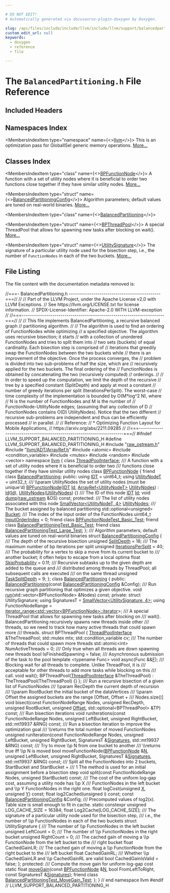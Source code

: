 ```yaml
---

# DO NOT EDIT!
# Automatically generated via docusaurus-plugin-doxygen by Doxygen.

slug: /api/files/include/include/llvm/include/llvm/support/balancedpartitioning-h
custom_edit_url: null
keywords:
  - doxygen
  - reference
  - file

---
```





# The `BalancedPartitioning.h` File Reference

<DoxygenPage pluginConfig={pluginConfig}>



## Included Headers

<IncludesList>
<IncludesListItem
  filePath="raw_ostream.h"
  permalink="/docs/api/files/include/include/llvm/include/llvm/support/raw-ostream-h"
  isLocal="true" />
<IncludesListItem
  filePath="llvm/ADT/ArrayRef.h"
  permalink="/docs/api/files/include/include/llvm/include/llvm/adt/arrayref-h"
  isLocal="true" />
<IncludesListItem
  filePath="atomic"
  permalink=""
  isLocal="false" />
<IncludesListItem
  filePath="condition_variable"
  permalink=""
  isLocal="false" />
<IncludesListItem
  filePath="mutex"
  permalink=""
  isLocal="false" />
<IncludesListItem
  filePath="random"
  permalink=""
  isLocal="false" />
<IncludesListItem
  filePath="vector"
  permalink=""
  isLocal="false" />
</IncludesList>

## Namespaces Index

<MembersIndex>

<MembersIndexItem
  type="namespace"
  name={<><a href="/docs/api/namespaces/llvm">llvm</a></>}>
This is an optimization pass for GlobalISel generic memory operations. <a href="/docs/api/namespaces/llvm/#details">More...</a>
</MembersIndexItem>

</MembersIndex>

## Classes Index

<MembersIndex>

<MembersIndexItem
  type="class"
  name={<><a href="/docs/api/classes/llvm/bpfunctionnode">BPFunctionNode</a></>}>
A function with a set of utility nodes where it is beneficial to order two functions close together if they have similar utility nodes. <a href="/docs/api/classes/llvm/bpfunctionnode/#details">More...</a>
</MembersIndexItem>

<MembersIndexItem
  type="struct"
  name={<><a href="/docs/api/structs/llvm/balancedpartitioningconfig">BalancedPartitioningConfig</a></>}>
Algorithm parameters; default values are tuned on real-world binaries. <a href="/docs/api/structs/llvm/balancedpartitioningconfig/#details">More...</a>
</MembersIndexItem>

<MembersIndexItem
  type="class"
  name={<><a href="/docs/api/classes/llvm/balancedpartitioning">BalancedPartitioning</a></>}>
</MembersIndexItem>

<MembersIndexItem
  type="struct"
  name={<><a href="/docs/api/structs/llvm/balancedpartitioning/bpthreadpool">BPThreadPool</a></>}>
A special ThreadPool that allows for spawning new tasks after blocking on wait(). <a href="/docs/api/structs/llvm/balancedpartitioning/bpthreadpool/#details">More...</a>
</MembersIndexItem>

<MembersIndexItem
  type="struct"
  name={<><a href="/docs/api/structs/llvm/balancedpartitioning/utilitysignature">UtilitySignature</a></>}>
The signature of a particular utility node used for the bisection step, i.e., the number of <code>FunctionNodes</code> in each of the two buckets. <a href="/docs/api/structs/llvm/balancedpartitioning/utilitysignature/#details">More...</a>
</MembersIndexItem>

</MembersIndex>


## File Listing

The file content with the documentation metadata removed is:

<ProgramListing>

<Link id="l00001" /><CodeLine lineNumber="1"><span class="doxyHighlightComment">//===- BalancedPartitioning.h ---------------------------------------------===//</span></CodeLine>
<Link id="l00002" /><CodeLine lineNumber="2"><span class="doxyHighlightComment">//</span></CodeLine>
<Link id="l00003" /><CodeLine lineNumber="3"><span class="doxyHighlightComment">// Part of the LLVM Project, under the Apache License v2.0 with LLVM Exceptions.</span></CodeLine>
<Link id="l00004" /><CodeLine lineNumber="4"><span class="doxyHighlightComment">// See https://llvm.org/LICENSE.txt for license information.</span></CodeLine>
<Link id="l00005" /><CodeLine lineNumber="5"><span class="doxyHighlightComment">// SPDX-License-Identifier: Apache-2.0 WITH LLVM-exception</span></CodeLine>
<Link id="l00006" /><CodeLine lineNumber="6"><span class="doxyHighlightComment">//</span></CodeLine>
<Link id="l00007" /><CodeLine lineNumber="7"><span class="doxyHighlightComment">//===----------------------------------------------------------------------===//</span></CodeLine>
<Link id="l00008" /><CodeLine lineNumber="8"><span class="doxyHighlightComment">//</span></CodeLine>
<Link id="l00009" /><CodeLine lineNumber="9"><span class="doxyHighlightComment">// This file implements BalancedPartitioning, a recursive balanced graph</span></CodeLine>
<Link id="l00010" /><CodeLine lineNumber="10"><span class="doxyHighlightComment">// partitioning algorithm.</span></CodeLine>
<Link id="l00011" /><CodeLine lineNumber="11"><span class="doxyHighlightComment">//</span></CodeLine>
<Link id="l00012" /><CodeLine lineNumber="12"><span class="doxyHighlightComment">// The algorithm is used to find an ordering of FunctionNodes while optimizing</span></CodeLine>
<Link id="l00013" /><CodeLine lineNumber="13"><span class="doxyHighlightComment">// a specified objective. The algorithm uses recursive bisection; it starts</span></CodeLine>
<Link id="l00014" /><CodeLine lineNumber="14"><span class="doxyHighlightComment">// with a collection of unordered FunctionNodes and tries to split them into</span></CodeLine>
<Link id="l00015" /><CodeLine lineNumber="15"><span class="doxyHighlightComment">// two sets (buckets) of equal cardinality. Each bisection step is comprised of</span></CodeLine>
<Link id="l00016" /><CodeLine lineNumber="16"><span class="doxyHighlightComment">// iterations that greedily swap the FunctionNodes between the two buckets while</span></CodeLine>
<Link id="l00017" /><CodeLine lineNumber="17"><span class="doxyHighlightComment">// there is an improvement of the objective. Once the process converges, the</span></CodeLine>
<Link id="l00018" /><CodeLine lineNumber="18"><span class="doxyHighlightComment">// problem is divided into two sub-problems of half the size, which are</span></CodeLine>
<Link id="l00019" /><CodeLine lineNumber="19"><span class="doxyHighlightComment">// recursively applied for the two buckets. The final ordering of the</span></CodeLine>
<Link id="l00020" /><CodeLine lineNumber="20"><span class="doxyHighlightComment">// FunctionNodes is obtained by concatenating the two (recursively computed)</span></CodeLine>
<Link id="l00021" /><CodeLine lineNumber="21"><span class="doxyHighlightComment">// orderings.</span></CodeLine>
<Link id="l00022" /><CodeLine lineNumber="22"><span class="doxyHighlightComment">//</span></CodeLine>
<Link id="l00023" /><CodeLine lineNumber="23"><span class="doxyHighlightComment">// In order to speed up the computation, we limit the depth of the recursive</span></CodeLine>
<Link id="l00024" /><CodeLine lineNumber="24"><span class="doxyHighlightComment">// tree by a specified constant (SplitDepth) and apply at most a constant</span></CodeLine>
<Link id="l00025" /><CodeLine lineNumber="25"><span class="doxyHighlightComment">// number of greedy iterations per split (IterationsPerSplit). The worst-case</span></CodeLine>
<Link id="l00026" /><CodeLine lineNumber="26"><span class="doxyHighlightComment">// time complexity of the implementation is bounded by O(M&#42;log^2 N), where</span></CodeLine>
<Link id="l00027" /><CodeLine lineNumber="27"><span class="doxyHighlightComment">// N is the number of FunctionNodes and M is the number of</span></CodeLine>
<Link id="l00028" /><CodeLine lineNumber="28"><span class="doxyHighlightComment">// FunctionNode-UtilityNode edges; (assuming that any collection of D</span></CodeLine>
<Link id="l00029" /><CodeLine lineNumber="29"><span class="doxyHighlightComment">// FunctionNodes contains O(D) UtilityNodes). Notice that the two different</span></CodeLine>
<Link id="l00030" /><CodeLine lineNumber="30"><span class="doxyHighlightComment">// recursive sub-problems are independent and thus can be efficiently processed</span></CodeLine>
<Link id="l00031" /><CodeLine lineNumber="31"><span class="doxyHighlightComment">// in parallel.</span></CodeLine>
<Link id="l00032" /><CodeLine lineNumber="32"><span class="doxyHighlightComment">//</span></CodeLine>
<Link id="l00033" /><CodeLine lineNumber="33"><span class="doxyHighlightComment">// Reference:</span></CodeLine>
<Link id="l00034" /><CodeLine lineNumber="34"><span class="doxyHighlightComment">//   &#42; Optimizing Function Layout for Mobile Applications,</span></CodeLine>
<Link id="l00035" /><CodeLine lineNumber="35"><span class="doxyHighlightComment">//     https://arxiv.org/abs/2211.09285</span></CodeLine>
<Link id="l00036" /><CodeLine lineNumber="36"><span class="doxyHighlightComment">//</span></CodeLine>
<Link id="l00037" /><CodeLine lineNumber="37"><span class="doxyHighlightComment">//===----------------------------------------------------------------------===//</span></CodeLine>
<Link id="l00038" /><CodeLine lineNumber="38"></CodeLine>
<Link id="l00039" /><CodeLine lineNumber="39"><span class="doxyHighlightPreprocessor">#ifndef LLVM&#95;SUPPORT&#95;BALANCED&#95;PARTITIONING&#95;H</span></CodeLine>
<Link id="l00040" /><CodeLine lineNumber="40"><span class="doxyHighlightPreprocessor">#define LLVM&#95;SUPPORT&#95;BALANCED&#95;PARTITIONING&#95;H</span></CodeLine>
<Link id="l00041" /><CodeLine lineNumber="41"></CodeLine>
<Link id="l00042" /><CodeLine lineNumber="42"><span class="doxyHighlightPreprocessor">#include &quot;<a href="/docs/api/files/include/include/llvm/include/llvm/support/raw-ostream-h">raw&#95;ostream.h</a>&quot;</span></CodeLine>
<Link id="l00043" /><CodeLine lineNumber="43"><span class="doxyHighlightPreprocessor">#include &quot;<a href="/docs/api/files/include/include/llvm/include/llvm/adt/arrayref-h">llvm/ADT/ArrayRef.h</a>&quot;</span></CodeLine>
<Link id="l00044" /><CodeLine lineNumber="44"></CodeLine>
<Link id="l00045" /><CodeLine lineNumber="45"><span class="doxyHighlightPreprocessor">#include &lt;atomic&gt;</span></CodeLine>
<Link id="l00046" /><CodeLine lineNumber="46"><span class="doxyHighlightPreprocessor">#include &lt;condition&#95;variable&gt;</span></CodeLine>
<Link id="l00047" /><CodeLine lineNumber="47"><span class="doxyHighlightPreprocessor">#include &lt;mutex&gt;</span></CodeLine>
<Link id="l00048" /><CodeLine lineNumber="48"><span class="doxyHighlightPreprocessor">#include &lt;random&gt;</span></CodeLine>
<Link id="l00049" /><CodeLine lineNumber="49"><span class="doxyHighlightPreprocessor">#include &lt;vector&gt;</span></CodeLine>
<Link id="l00050" /><CodeLine lineNumber="50"></CodeLine>
<Link id="l00051" /><CodeLine lineNumber="51"><span class="doxyHighlightKeyword">namespace </span><span class="doxyHighlight"><a href="/docs/api/namespaces/llvm">llvm</a> &#123;</span></CodeLine>
<Link id="l00052" /><CodeLine lineNumber="52"></CodeLine>
<Link id="l00053" /><CodeLine lineNumber="53"><span class="doxyHighlightKeyword">class </span><span class="doxyHighlight"><a href="/docs/api/classes/llvm/threadpoolinterface">ThreadPoolInterface</a>;</span></CodeLine>
<Link id="l00054" /><CodeLine lineNumber="54"><span class="doxyHighlightComment">/// A function with a set of utility nodes where it is beneficial to order two</span></CodeLine>
<Link id="l00055" /><CodeLine lineNumber="55"><span class="doxyHighlightComment">/// functions close together if they have similar utility nodes</span></CodeLine>
<Link id="l00056" /><CodeLine lineNumber="56" lineLink="/docs/api/classes/llvm/bpfunctionnode"><span class="doxyHighlightKeyword">class </span><span class="doxyHighlight"><a href="/docs/api/classes/llvm/bpfunctionnode/#a5ac68b19fae66e542a9dfe197d318a17">BPFunctionNode</a> &#123;</span></CodeLine>
<Link id="l00057" /><CodeLine lineNumber="57" lineLink="/docs/api/classes/llvm/bpfunctionnode/#a13337538b4b19d8e504c511d16edca29"><span class="doxyHighlight">  </span><span class="doxyHighlightKeyword">friend</span><span class="doxyHighlight"> </span><span class="doxyHighlightKeyword">class </span><span class="doxyHighlight"><a href="/docs/api/classes/llvm/bpfunctionnode/#a13337538b4b19d8e504c511d16edca29">BalancedPartitioning</a>;</span></CodeLine>
<Link id="l00058" /><CodeLine lineNumber="58"></CodeLine>
<Link id="l00059" /><CodeLine lineNumber="59"><span class="doxyHighlightKeyword">public</span><span class="doxyHighlight">:</span></CodeLine>
<Link id="l00060" /><CodeLine lineNumber="60" lineLink="/docs/api/classes/llvm/bpfunctionnode/#a152ce8289fd156a7a4acb2290ab8b45f"><span class="doxyHighlight">  </span><span class="doxyHighlightKeyword">using </span><span class="doxyHighlight"><a href="/docs/api/classes/llvm/bpfunctionnode/#a152ce8289fd156a7a4acb2290ab8b45f">IDT</a> = uint64&#95;t;</span></CodeLine>
<Link id="l00061" /><CodeLine lineNumber="61" lineLink="/docs/api/classes/llvm/bpfunctionnode/#a8e0da99ae04b612397724a441f041714"><span class="doxyHighlight">  </span><span class="doxyHighlightKeyword">using </span><span class="doxyHighlight"><a href="/docs/api/classes/llvm/bpfunctionnode/#a8e0da99ae04b612397724a441f041714">UtilityNodeT</a> = uint32&#95;t;</span></CodeLine>
<Link id="l00062" /><CodeLine lineNumber="62"></CodeLine>
<Link id="l00063" /><CodeLine lineNumber="63"><span class="doxyHighlightComment">  /// \\param UtilityNodes the set of utility nodes (must be unique&#39;d)</span></CodeLine>
<Link id="l00064" /><CodeLine lineNumber="64" lineLink="/docs/api/classes/llvm/bpfunctionnode/#a5ac68b19fae66e542a9dfe197d318a17"><span class="doxyHighlight">  <a href="/docs/api/classes/llvm/bpfunctionnode/#a5ac68b19fae66e542a9dfe197d318a17">BPFunctionNode</a>(<a href="/docs/api/classes/llvm/bpfunctionnode/#a152ce8289fd156a7a4acb2290ab8b45f">IDT</a> <a href="/docs/api/classes/llvm/bpfunctionnode/#a3d90e99c1d3fa2cb1f6d0ba9884e208b">Id</a>, <a href="/docs/api/classes/llvm/arrayref">ArrayRef&lt;UtilityNodeT&gt;</a> <a href="/docs/api/classes/llvm/bpfunctionnode/#aa42fe685455d68a6deb4ea09a49223c3">UtilityNodes</a>)</span></CodeLine>
<Link id="l00065" /><CodeLine lineNumber="65"><span class="doxyHighlight">      : <a href="/docs/api/classes/llvm/bpfunctionnode/#a3d90e99c1d3fa2cb1f6d0ba9884e208b">Id</a>(<a href="/docs/api/classes/llvm/bpfunctionnode/#a3d90e99c1d3fa2cb1f6d0ba9884e208b">Id</a>), <a href="/docs/api/classes/llvm/bpfunctionnode/#aa42fe685455d68a6deb4ea09a49223c3">UtilityNodes</a>(<a href="/docs/api/classes/llvm/bpfunctionnode/#aa42fe685455d68a6deb4ea09a49223c3">UtilityNodes</a>) &#123;&#125;</span></CodeLine>
<Link id="l00066" /><CodeLine lineNumber="66"></CodeLine>
<Link id="l00067" /><CodeLine lineNumber="67"><span class="doxyHighlightComment">  /// The ID of this node</span></CodeLine>
<Link id="l00068" /><CodeLine lineNumber="68" lineLink="/docs/api/classes/llvm/bpfunctionnode/#a3d90e99c1d3fa2cb1f6d0ba9884e208b"><span class="doxyHighlight">  <a href="/docs/api/classes/llvm/bpfunctionnode/#a152ce8289fd156a7a4acb2290ab8b45f">IDT</a> <a href="/docs/api/classes/llvm/bpfunctionnode/#a3d90e99c1d3fa2cb1f6d0ba9884e208b">Id</a>;</span></CodeLine>
<Link id="l00069" /><CodeLine lineNumber="69"></CodeLine>
<Link id="l00070" /><CodeLine lineNumber="70"><span class="doxyHighlight">  </span><span class="doxyHighlightKeywordType">void</span><span class="doxyHighlight"> <a href="/docs/api/classes/llvm/bpfunctionnode/#af784c54782fa5138513c227e0fbc578d">dump</a>(<a href="/docs/api/classes/llvm/raw-ostream">raw&#95;ostream</a> &amp;OS) </span><span class="doxyHighlightKeyword">const</span><span class="doxyHighlight">;</span></CodeLine>
<Link id="l00071" /><CodeLine lineNumber="71"></CodeLine>
<Link id="l00072" /><CodeLine lineNumber="72"><span class="doxyHighlightKeyword">protected</span><span class="doxyHighlight">:</span></CodeLine>
<Link id="l00073" /><CodeLine lineNumber="73"><span class="doxyHighlightComment">  /// The list of utility nodes associated with this node</span></CodeLine>
<Link id="l00074" /><CodeLine lineNumber="74" lineLink="/docs/api/classes/llvm/bpfunctionnode/#aa42fe685455d68a6deb4ea09a49223c3"><span class="doxyHighlight">  <a href="/docs/api/classes/llvm/smallvector">SmallVector&lt;UtilityNodeT, 4&gt;</a> <a href="/docs/api/classes/llvm/bpfunctionnode/#aa42fe685455d68a6deb4ea09a49223c3">UtilityNodes</a>;</span></CodeLine>
<Link id="l00075" /><CodeLine lineNumber="75"><span class="doxyHighlightComment">  /// The bucket assigned by balanced partitioning</span></CodeLine>
<Link id="l00076" /><CodeLine lineNumber="76" lineLink="/docs/api/classes/llvm/bpfunctionnode/#abfa3c93a4041cd593659754e88a4d553"><span class="doxyHighlight">  std::optional&lt;unsigned&gt; <a href="/docs/api/classes/llvm/bpfunctionnode/#abfa3c93a4041cd593659754e88a4d553">Bucket</a>;</span></CodeLine>
<Link id="l00077" /><CodeLine lineNumber="77"><span class="doxyHighlightComment">  /// The index of the input order of the FunctionNodes</span></CodeLine>
<Link id="l00078" /><CodeLine lineNumber="78" lineLink="/docs/api/classes/llvm/bpfunctionnode/#aac5fb398d66fde523b07210e516ce0a0"><span class="doxyHighlight">  uint64&#95;t <a href="/docs/api/classes/llvm/bpfunctionnode/#aac5fb398d66fde523b07210e516ce0a0">InputOrderIndex</a> = 0;</span></CodeLine>
<Link id="l00079" /><CodeLine lineNumber="79"></CodeLine>
<Link id="l00080" /><CodeLine lineNumber="80" lineLink="/docs/api/classes/llvm/bpfunctionnode/#a51e428b87deebd0dfd3d56c44435b3c4"><span class="doxyHighlight">  </span><span class="doxyHighlightKeyword">friend</span><span class="doxyHighlight"> </span><span class="doxyHighlightKeyword">class </span><span class="doxyHighlight"><a href="/docs/api/classes/llvm/bpfunctionnode/#a51e428b87deebd0dfd3d56c44435b3c4">BPFunctionNodeTest&#95;Basic&#95;Test</a>;</span></CodeLine>
<Link id="l00081" /><CodeLine lineNumber="81" lineLink="/docs/api/classes/llvm/bpfunctionnode/#ab9babb03b7a623acac3809b34db16a90"><span class="doxyHighlight">  </span><span class="doxyHighlightKeyword">friend</span><span class="doxyHighlight"> </span><span class="doxyHighlightKeyword">class </span><span class="doxyHighlight"><a href="/docs/api/classes/llvm/bpfunctionnode/#ab9babb03b7a623acac3809b34db16a90">BalancedPartitioningTest&#95;Basic&#95;Test</a>;</span></CodeLine>
<Link id="l00082" /><CodeLine lineNumber="82" lineLink="/docs/api/classes/llvm/bpfunctionnode/#a7d85488b58190dee280929c69af9d239"><span class="doxyHighlight">  </span><span class="doxyHighlightKeyword">friend</span><span class="doxyHighlight"> </span><span class="doxyHighlightKeyword">class </span><span class="doxyHighlight"><a href="/docs/api/classes/llvm/bpfunctionnode/#a7d85488b58190dee280929c69af9d239">BalancedPartitioningTest&#95;Large&#95;Test</a>;</span></CodeLine>
<Link id="l00083" /><CodeLine lineNumber="83"><span class="doxyHighlight">&#125;;</span></CodeLine>
<Link id="l00084" /><CodeLine lineNumber="84"></CodeLine>
<Link id="l00085" /><CodeLine lineNumber="85"><span class="doxyHighlightComment">/// Algorithm parameters; default values are tuned on real-world binaries</span></CodeLine>
<Link id="l00086" /><CodeLine lineNumber="86" lineLink="/docs/api/structs/llvm/balancedpartitioningconfig"><span class="doxyHighlightKeyword">struct </span><span class="doxyHighlight"><a href="/docs/api/structs/llvm/balancedpartitioningconfig">BalancedPartitioningConfig</a> &#123;</span></CodeLine>
<Link id="l00087" /><CodeLine lineNumber="87"><span class="doxyHighlightComment">  /// The depth of the recursive bisection</span></CodeLine>
<Link id="l00088" /><CodeLine lineNumber="88" lineLink="/docs/api/structs/llvm/balancedpartitioningconfig/#a4a70535c05f2cf437b788d7e02a59d76"><span class="doxyHighlight">  </span><span class="doxyHighlightKeywordType">unsigned</span><span class="doxyHighlight"> <a href="/docs/api/structs/llvm/balancedpartitioningconfig/#a4a70535c05f2cf437b788d7e02a59d76">SplitDepth</a> = 18;</span></CodeLine>
<Link id="l00089" /><CodeLine lineNumber="89"><span class="doxyHighlightComment">  /// The maximum number of bp iterations per split</span></CodeLine>
<Link id="l00090" /><CodeLine lineNumber="90" lineLink="/docs/api/structs/llvm/balancedpartitioningconfig/#ad5c007c3ba8068e408099814e1b3558e"><span class="doxyHighlight">  </span><span class="doxyHighlightKeywordType">unsigned</span><span class="doxyHighlight"> <a href="/docs/api/structs/llvm/balancedpartitioningconfig/#ad5c007c3ba8068e408099814e1b3558e">IterationsPerSplit</a> = 40;</span></CodeLine>
<Link id="l00091" /><CodeLine lineNumber="91"><span class="doxyHighlightComment">  /// The probability for a vertex to skip a move from its current bucket to</span></CodeLine>
<Link id="l00092" /><CodeLine lineNumber="92"><span class="doxyHighlightComment">  /// another bucket; it often helps to escape from a local optima</span></CodeLine>
<Link id="l00093" /><CodeLine lineNumber="93" lineLink="/docs/api/structs/llvm/balancedpartitioningconfig/#a79b106f6d64abf9f0bcab25728d2bd82"><span class="doxyHighlight">  </span><span class="doxyHighlightKeywordType">float</span><span class="doxyHighlight"> <a href="/docs/api/structs/llvm/balancedpartitioningconfig/#a79b106f6d64abf9f0bcab25728d2bd82">SkipProbability</a> = 0.1f;</span></CodeLine>
<Link id="l00094" /><CodeLine lineNumber="94"><span class="doxyHighlightComment">  /// Recursive subtasks up to the given depth are added to the queue and</span></CodeLine>
<Link id="l00095" /><CodeLine lineNumber="95"><span class="doxyHighlightComment">  /// distributed among threads by ThreadPool; all subsequent calls are executed</span></CodeLine>
<Link id="l00096" /><CodeLine lineNumber="96"><span class="doxyHighlightComment">  /// on the same thread</span></CodeLine>
<Link id="l00097" /><CodeLine lineNumber="97" lineLink="/docs/api/structs/llvm/balancedpartitioningconfig/#abbb5f17251e59b20bc5aa876f7c60e0f"><span class="doxyHighlight">  </span><span class="doxyHighlightKeywordType">unsigned</span><span class="doxyHighlight"> <a href="/docs/api/structs/llvm/balancedpartitioningconfig/#abbb5f17251e59b20bc5aa876f7c60e0f">TaskSplitDepth</a> = 9;</span></CodeLine>
<Link id="l00098" /><CodeLine lineNumber="98"><span class="doxyHighlight">&#125;;</span></CodeLine>
<Link id="l00099" /><CodeLine lineNumber="99"></CodeLine>
<Link id="l00100" /><CodeLine lineNumber="100" lineLink="/docs/api/classes/llvm/balancedpartitioning"><span class="doxyHighlightKeyword">class </span><span class="doxyHighlight"><a href="/docs/api/classes/llvm/balancedpartitioning/#ae696c5201cce93195993231c207665e2">BalancedPartitioning</a> &#123;</span></CodeLine>
<Link id="l00101" /><CodeLine lineNumber="101"><span class="doxyHighlightKeyword">public</span><span class="doxyHighlight">:</span></CodeLine>
<Link id="l00102" /><CodeLine lineNumber="102"><span class="doxyHighlight">  <a href="/docs/api/classes/llvm/balancedpartitioning/#ae696c5201cce93195993231c207665e2">BalancedPartitioning</a>(</span><span class="doxyHighlightKeyword">const</span><span class="doxyHighlight"> <a href="/docs/api/structs/llvm/balancedpartitioningconfig">BalancedPartitioningConfig</a> &amp;Config);</span></CodeLine>
<Link id="l00103" /><CodeLine lineNumber="103"></CodeLine>
<Link id="l00104" /><CodeLine lineNumber="104"><span class="doxyHighlightComment">  /// Run recursive graph partitioning that optimizes a given objective.</span></CodeLine>
<Link id="l00105" /><CodeLine lineNumber="105"><span class="doxyHighlight">  </span><span class="doxyHighlightKeywordType">void</span><span class="doxyHighlight"> <a href="/docs/api/classes/llvm/balancedpartitioning/#a279d13f4cbd5c771960ef6aadd6b4cda">run</a>(std::vector&lt;BPFunctionNode&gt; &amp;Nodes) </span><span class="doxyHighlightKeyword">const</span><span class="doxyHighlight">;</span></CodeLine>
<Link id="l00106" /><CodeLine lineNumber="106"></CodeLine>
<Link id="l00107" /><CodeLine lineNumber="107"><span class="doxyHighlightKeyword">private</span><span class="doxyHighlight">:</span></CodeLine>
<Link id="l00108" /><CodeLine lineNumber="108"><span class="doxyHighlight">  </span><span class="doxyHighlightKeyword">struct </span><span class="doxyHighlight">UtilitySignature;</span></CodeLine>
<Link id="l00109" /><CodeLine lineNumber="109"><span class="doxyHighlight">  </span><span class="doxyHighlightKeyword">using </span><span class="doxyHighlight">SignaturesT = <a href="/docs/api/classes/llvm/smallvector">SmallVector&lt;UtilitySignature, 4&gt;</a>;</span></CodeLine>
<Link id="l00110" /><CodeLine lineNumber="110"><span class="doxyHighlight">  </span><span class="doxyHighlightKeyword">using </span><span class="doxyHighlight">FunctionNodeRange =</span></CodeLine>
<Link id="l00111" /><CodeLine lineNumber="111"><span class="doxyHighlight">      <a href="/docs/api/classes/llvm/iterator-range">iterator&#95;range&lt;std::vector&lt;BPFunctionNode&gt;::iterator</a>&gt;;</span></CodeLine>
<Link id="l00112" /><CodeLine lineNumber="112"></CodeLine>
<Link id="l00113" /><CodeLine lineNumber="113"><span class="doxyHighlightComment">  /// A special ThreadPool that allows for spawning new tasks after blocking on</span></CodeLine>
<Link id="l00114" /><CodeLine lineNumber="114"><span class="doxyHighlightComment">  /// wait(). BalancedPartitioning recursively spawns new threads inside other</span></CodeLine>
<Link id="l00115" /><CodeLine lineNumber="115"><span class="doxyHighlightComment">  /// threads, so we need to track how many active threads that could spawn more</span></CodeLine>
<Link id="l00116" /><CodeLine lineNumber="116"><span class="doxyHighlightComment">  /// threads.</span></CodeLine>
<Link id="l00117" /><CodeLine lineNumber="117"><span class="doxyHighlight">  </span><span class="doxyHighlightKeyword">struct </span><span class="doxyHighlight">BPThreadPool &#123;</span></CodeLine>
<Link id="l00118" /><CodeLine lineNumber="118"><span class="doxyHighlight">    <a href="/docs/api/classes/llvm/threadpoolinterface">ThreadPoolInterface</a> &amp;TheThreadPool;</span></CodeLine>
<Link id="l00119" /><CodeLine lineNumber="119"><span class="doxyHighlight">    std::mutex mtx;</span></CodeLine>
<Link id="l00120" /><CodeLine lineNumber="120"><span class="doxyHighlight">    std::condition&#95;variable cv;</span></CodeLine>
<Link id="l00121" /><CodeLine lineNumber="121"><span class="doxyHighlightComment">    /// The number of threads that could spawn more threads</span></CodeLine>
<Link id="l00122" /><CodeLine lineNumber="122"><span class="doxyHighlight">    std::atomic&lt;int&gt; NumActiveThreads = 0;</span></CodeLine>
<Link id="l00123" /><CodeLine lineNumber="123"><span class="doxyHighlightComment">    /// Only true when all threads are down spawning new threads</span></CodeLine>
<Link id="l00124" /><CodeLine lineNumber="124"><span class="doxyHighlight">    </span><span class="doxyHighlightKeywordType">bool</span><span class="doxyHighlight"> IsFinishedSpawning = </span><span class="doxyHighlightKeyword">false</span><span class="doxyHighlight">;</span></CodeLine>
<Link id="l00125" /><CodeLine lineNumber="125"><span class="doxyHighlightComment">    /// Asynchronous submission of the task to the pool</span></CodeLine>
<Link id="l00126" /><CodeLine lineNumber="126"><span class="doxyHighlight">    </span><span class="doxyHighlightKeyword">template</span><span class="doxyHighlight"> &lt;</span><span class="doxyHighlightKeyword">typename</span><span class="doxyHighlight"> Func&gt; </span><span class="doxyHighlightKeywordType">void</span><span class="doxyHighlight"> async(Func &amp;&amp;<a href="/docs/api/files/lib/lib/support/md5-cpp/#a96d73bbd7af15cb1fc38c3f4a3bd82e9">F</a>);</span></CodeLine>
<Link id="l00127" /><CodeLine lineNumber="127"><span class="doxyHighlightComment">    /// Blocking wait for all threads to complete. Unlike ThreadPool, it is</span></CodeLine>
<Link id="l00128" /><CodeLine lineNumber="128"><span class="doxyHighlightComment">    /// acceptable for other threads to add more tasks while blocking on this</span></CodeLine>
<Link id="l00129" /><CodeLine lineNumber="129"><span class="doxyHighlightComment">    /// call.</span></CodeLine>
<Link id="l00130" /><CodeLine lineNumber="130"><span class="doxyHighlight">    </span><span class="doxyHighlightKeywordType">void</span><span class="doxyHighlight"> wait();</span></CodeLine>
<Link id="l00131" /><CodeLine lineNumber="131"><span class="doxyHighlight">    BPThreadPool(<a href="/docs/api/classes/llvm/threadpoolinterface">ThreadPoolInterface</a> &amp;TheThreadPool)</span></CodeLine>
<Link id="l00132" /><CodeLine lineNumber="132"><span class="doxyHighlight">        : TheThreadPool(TheThreadPool) &#123;&#125;</span></CodeLine>
<Link id="l00133" /><CodeLine lineNumber="133"><span class="doxyHighlight">  &#125;;</span></CodeLine>
<Link id="l00134" /><CodeLine lineNumber="134"></CodeLine>
<Link id="l00135" /><CodeLine lineNumber="135"><span class="doxyHighlightComment">  /// Run a recursive bisection of a given list of FunctionNodes</span></CodeLine>
<Link id="l00136" /><CodeLine lineNumber="136"><span class="doxyHighlightComment">  /// \\param RecDepth the current depth of recursion</span></CodeLine>
<Link id="l00137" /><CodeLine lineNumber="137"><span class="doxyHighlightComment">  /// \\param RootBucket the initial bucket of the dataVertices</span></CodeLine>
<Link id="l00138" /><CodeLine lineNumber="138"><span class="doxyHighlightComment">  /// \\param Offset the assigned buckets are the range &#91;Offset, Offset +</span></CodeLine>
<Link id="l00139" /><CodeLine lineNumber="139"><span class="doxyHighlightComment">  /// Nodes.size()&#93;</span></CodeLine>
<Link id="l00140" /><CodeLine lineNumber="140"><span class="doxyHighlight">  </span><span class="doxyHighlightKeywordType">void</span><span class="doxyHighlight"> bisect(</span><span class="doxyHighlightKeyword">const</span><span class="doxyHighlight"> FunctionNodeRange Nodes, </span><span class="doxyHighlightKeywordType">unsigned</span><span class="doxyHighlight"> RecDepth,</span></CodeLine>
<Link id="l00141" /><CodeLine lineNumber="141"><span class="doxyHighlight">              </span><span class="doxyHighlightKeywordType">unsigned</span><span class="doxyHighlight"> RootBucket, </span><span class="doxyHighlightKeywordType">unsigned</span><span class="doxyHighlight"> <a href="/docs/api/namespaces/llvm/#a05f5b9a11bdcc5feba62899f95dcf878a3134224cba2545bc57954d3b072aebb4">Offset</a>,</span></CodeLine>
<Link id="l00142" /><CodeLine lineNumber="142"><span class="doxyHighlight">              std::optional&lt;BPThreadPool&gt; &amp;TP) </span><span class="doxyHighlightKeyword">const</span><span class="doxyHighlight">;</span></CodeLine>
<Link id="l00143" /><CodeLine lineNumber="143"></CodeLine>
<Link id="l00144" /><CodeLine lineNumber="144"><span class="doxyHighlightComment">  /// Run bisection iterations</span></CodeLine>
<Link id="l00145" /><CodeLine lineNumber="145"><span class="doxyHighlight">  </span><span class="doxyHighlightKeywordType">void</span><span class="doxyHighlight"> runIterations(</span><span class="doxyHighlightKeyword">const</span><span class="doxyHighlight"> FunctionNodeRange Nodes, </span><span class="doxyHighlightKeywordType">unsigned</span><span class="doxyHighlight"> LeftBucket,</span></CodeLine>
<Link id="l00146" /><CodeLine lineNumber="146"><span class="doxyHighlight">                     </span><span class="doxyHighlightKeywordType">unsigned</span><span class="doxyHighlight"> RightBucket, std::mt19937 &amp;RNG) </span><span class="doxyHighlightKeyword">const</span><span class="doxyHighlight">;</span></CodeLine>
<Link id="l00147" /><CodeLine lineNumber="147"></CodeLine>
<Link id="l00148" /><CodeLine lineNumber="148"><span class="doxyHighlightComment">  /// Run a bisection iteration to improve the optimization goal</span></CodeLine>
<Link id="l00149" /><CodeLine lineNumber="149"><span class="doxyHighlightComment">  /// \\returns the total number of moved FunctionNodes</span></CodeLine>
<Link id="l00150" /><CodeLine lineNumber="150"><span class="doxyHighlight">  </span><span class="doxyHighlightKeywordType">unsigned</span><span class="doxyHighlight"> runIteration(</span><span class="doxyHighlightKeyword">const</span><span class="doxyHighlight"> FunctionNodeRange Nodes, </span><span class="doxyHighlightKeywordType">unsigned</span><span class="doxyHighlight"> LeftBucket,</span></CodeLine>
<Link id="l00151" /><CodeLine lineNumber="151"><span class="doxyHighlight">                        </span><span class="doxyHighlightKeywordType">unsigned</span><span class="doxyHighlight"> RightBucket, SignaturesT &amp;<a href="/docs/api/files/lib/lib/analysis/targetlibraryinfo-cpp/#a8efadc1e398432637936757b43272daa">Signatures</a>,</span></CodeLine>
<Link id="l00152" /><CodeLine lineNumber="152"><span class="doxyHighlight">                        std::mt19937 &amp;RNG) </span><span class="doxyHighlightKeyword">const</span><span class="doxyHighlight">;</span></CodeLine>
<Link id="l00153" /><CodeLine lineNumber="153"></CodeLine>
<Link id="l00154" /><CodeLine lineNumber="154"><span class="doxyHighlightComment">  /// Try to move \\p N from one bucket to another</span></CodeLine>
<Link id="l00155" /><CodeLine lineNumber="155"><span class="doxyHighlightComment">  /// \\returns true iff \\p N is moved</span></CodeLine>
<Link id="l00156" /><CodeLine lineNumber="156"><span class="doxyHighlight">  </span><span class="doxyHighlightKeywordType">bool</span><span class="doxyHighlight"> moveFunctionNode(<a href="/docs/api/classes/llvm/bpfunctionnode">BPFunctionNode</a> &amp;<a href="/docs/api/files/lib/lib/support/regcomp-c/#a0240ac851181b84ac374872dc5434ee4">N</a>, </span><span class="doxyHighlightKeywordType">unsigned</span><span class="doxyHighlight"> LeftBucket,</span></CodeLine>
<Link id="l00157" /><CodeLine lineNumber="157"><span class="doxyHighlight">                        </span><span class="doxyHighlightKeywordType">unsigned</span><span class="doxyHighlight"> RightBucket, SignaturesT &amp;<a href="/docs/api/files/lib/lib/analysis/targetlibraryinfo-cpp/#a8efadc1e398432637936757b43272daa">Signatures</a>,</span></CodeLine>
<Link id="l00158" /><CodeLine lineNumber="158"><span class="doxyHighlight">                        std::mt19937 &amp;RNG) </span><span class="doxyHighlightKeyword">const</span><span class="doxyHighlight">;</span></CodeLine>
<Link id="l00159" /><CodeLine lineNumber="159"></CodeLine>
<Link id="l00160" /><CodeLine lineNumber="160"><span class="doxyHighlightComment">  /// Split all the FunctionNodes into 2 buckets, StartBucket and StartBucket +</span></CodeLine>
<Link id="l00161" /><CodeLine lineNumber="161"><span class="doxyHighlightComment">  /// 1 The method is used for an initial assignment before a bisection step</span></CodeLine>
<Link id="l00162" /><CodeLine lineNumber="162"><span class="doxyHighlight">  </span><span class="doxyHighlightKeywordType">void</span><span class="doxyHighlight"> split(</span><span class="doxyHighlightKeyword">const</span><span class="doxyHighlight"> FunctionNodeRange Nodes, </span><span class="doxyHighlightKeywordType">unsigned</span><span class="doxyHighlight"> StartBucket) </span><span class="doxyHighlightKeyword">const</span><span class="doxyHighlight">;</span></CodeLine>
<Link id="l00163" /><CodeLine lineNumber="163"></CodeLine>
<Link id="l00164" /><CodeLine lineNumber="164"><span class="doxyHighlightComment">  /// The cost of the uniform log-gap cost, assuming a utility node has \\p X</span></CodeLine>
<Link id="l00165" /><CodeLine lineNumber="165"><span class="doxyHighlightComment">  /// FunctionNodes in the left bucket and \\p Y FunctionNodes in the right one.</span></CodeLine>
<Link id="l00166" /><CodeLine lineNumber="166"><span class="doxyHighlight">  </span><span class="doxyHighlightKeywordType">float</span><span class="doxyHighlight"> logCost(</span><span class="doxyHighlightKeywordType">unsigned</span><span class="doxyHighlight"> <a href="/docs/api/files/lib/lib/tablegen/tablegenbackendskeleton-cpp/#ab60f28d7a141ac46ccc200176a1bca8b">X</a>, </span><span class="doxyHighlightKeywordType">unsigned</span><span class="doxyHighlight"> <a href="/docs/api/files/lib/lib/tablegen/tablegenbackendskeleton-cpp/#a262774d3e5186511427e5b2414a85f7f">Y</a>) </span><span class="doxyHighlightKeyword">const</span><span class="doxyHighlight">;</span></CodeLine>
<Link id="l00167" /><CodeLine lineNumber="167"></CodeLine>
<Link id="l00168" /><CodeLine lineNumber="168"><span class="doxyHighlight">  </span><span class="doxyHighlightKeywordType">float</span><span class="doxyHighlight"> log2Cached(</span><span class="doxyHighlightKeywordType">unsigned</span><span class="doxyHighlight"> i) </span><span class="doxyHighlightKeyword">const</span><span class="doxyHighlight">;</span></CodeLine>
<Link id="l00169" /><CodeLine lineNumber="169"></CodeLine>
<Link id="l00170" /><CodeLine lineNumber="170"><span class="doxyHighlight">  </span><span class="doxyHighlightKeyword">const</span><span class="doxyHighlight"> <a href="/docs/api/structs/llvm/balancedpartitioningconfig">BalancedPartitioningConfig</a> &amp;Config;</span></CodeLine>
<Link id="l00171" /><CodeLine lineNumber="171"></CodeLine>
<Link id="l00172" /><CodeLine lineNumber="172"><span class="doxyHighlightComment">  /// Precomputed values of log2(x). Table size is small enough to fit in cache.</span></CodeLine>
<Link id="l00173" /><CodeLine lineNumber="173"><span class="doxyHighlight">  </span><span class="doxyHighlightKeyword">static</span><span class="doxyHighlight"> </span><span class="doxyHighlightKeyword">constexpr</span><span class="doxyHighlight"> </span><span class="doxyHighlightKeywordType">unsigned</span><span class="doxyHighlight"> LOG&#95;CACHE&#95;SIZE = 16384;</span></CodeLine>
<Link id="l00174" /><CodeLine lineNumber="174"><span class="doxyHighlight">  </span><span class="doxyHighlightKeywordType">float</span><span class="doxyHighlight"> Log2Cache&#91;LOG&#95;CACHE&#95;SIZE&#93;;</span></CodeLine>
<Link id="l00175" /><CodeLine lineNumber="175"></CodeLine>
<Link id="l00176" /><CodeLine lineNumber="176"><span class="doxyHighlightComment">  /// The signature of a particular utility node used for the bisection step,</span></CodeLine>
<Link id="l00177" /><CodeLine lineNumber="177"><span class="doxyHighlightComment">  /// i.e., the number of \\p FunctionNodes in each of the two buckets</span></CodeLine>
<Link id="l00178" /><CodeLine lineNumber="178"><span class="doxyHighlight">  </span><span class="doxyHighlightKeyword">struct </span><span class="doxyHighlight">UtilitySignature &#123;</span></CodeLine>
<Link id="l00179" /><CodeLine lineNumber="179"><span class="doxyHighlightComment">    /// The number of \\p FunctionNodes in the left bucket</span></CodeLine>
<Link id="l00180" /><CodeLine lineNumber="180"><span class="doxyHighlight">    </span><span class="doxyHighlightKeywordType">unsigned</span><span class="doxyHighlight"> LeftCount = 0;</span></CodeLine>
<Link id="l00181" /><CodeLine lineNumber="181"><span class="doxyHighlightComment">    /// The number of \\p FunctionNodes in the right bucket</span></CodeLine>
<Link id="l00182" /><CodeLine lineNumber="182"><span class="doxyHighlight">    </span><span class="doxyHighlightKeywordType">unsigned</span><span class="doxyHighlight"> RightCount = 0;</span></CodeLine>
<Link id="l00183" /><CodeLine lineNumber="183"><span class="doxyHighlightComment">    /// The cached gain of moving a \\p FunctionNode from the left bucket to the</span></CodeLine>
<Link id="l00184" /><CodeLine lineNumber="184"><span class="doxyHighlightComment">    /// right bucket</span></CodeLine>
<Link id="l00185" /><CodeLine lineNumber="185"><span class="doxyHighlight">    </span><span class="doxyHighlightKeywordType">float</span><span class="doxyHighlight"> CachedGainLR;</span></CodeLine>
<Link id="l00186" /><CodeLine lineNumber="186"><span class="doxyHighlightComment">    /// The cached gain of moving a \\p FunctionNode from the right bucket to the</span></CodeLine>
<Link id="l00187" /><CodeLine lineNumber="187"><span class="doxyHighlightComment">    /// left bucket</span></CodeLine>
<Link id="l00188" /><CodeLine lineNumber="188"><span class="doxyHighlight">    </span><span class="doxyHighlightKeywordType">float</span><span class="doxyHighlight"> CachedGainRL;</span></CodeLine>
<Link id="l00189" /><CodeLine lineNumber="189"><span class="doxyHighlightComment">    /// Whether \\p CachedGainLR and \\p CachedGainRL are valid</span></CodeLine>
<Link id="l00190" /><CodeLine lineNumber="190"><span class="doxyHighlight">    </span><span class="doxyHighlightKeywordType">bool</span><span class="doxyHighlight"> CachedGainIsValid = </span><span class="doxyHighlightKeyword">false</span><span class="doxyHighlight">;</span></CodeLine>
<Link id="l00191" /><CodeLine lineNumber="191"><span class="doxyHighlight">  &#125;;</span></CodeLine>
<Link id="l00192" /><CodeLine lineNumber="192"></CodeLine>
<Link id="l00193" /><CodeLine lineNumber="193"><span class="doxyHighlightKeyword">protected</span><span class="doxyHighlight">:</span></CodeLine>
<Link id="l00194" /><CodeLine lineNumber="194"><span class="doxyHighlightComment">  /// Compute the move gain for uniform log-gap cost</span></CodeLine>
<Link id="l00195" /><CodeLine lineNumber="195"><span class="doxyHighlight">  </span><span class="doxyHighlightKeyword">static</span><span class="doxyHighlight"> </span><span class="doxyHighlightKeywordType">float</span><span class="doxyHighlight"> <a href="/docs/api/classes/llvm/balancedpartitioning/#a238d245e46593cc4a4f912a2bc53984f">moveGain</a>(</span><span class="doxyHighlightKeyword">const</span><span class="doxyHighlight"> <a href="/docs/api/classes/llvm/bpfunctionnode">BPFunctionNode</a> &amp;<a href="/docs/api/files/lib/lib/support/regcomp-c/#a0240ac851181b84ac374872dc5434ee4">N</a>, </span><span class="doxyHighlightKeywordType">bool</span><span class="doxyHighlight"> FromLeftToRight,</span></CodeLine>
<Link id="l00196" /><CodeLine lineNumber="196"><span class="doxyHighlight">                        </span><span class="doxyHighlightKeyword">const</span><span class="doxyHighlight"> SignaturesT &amp;<a href="/docs/api/files/lib/lib/analysis/targetlibraryinfo-cpp/#a8efadc1e398432637936757b43272daa">Signatures</a>);</span></CodeLine>
<Link id="l00197" /><CodeLine lineNumber="197" lineLink="/docs/api/classes/llvm/balancedpartitioning/#ac6a935fd76f6365678890bdc8ddd40d9"><span class="doxyHighlight">  </span><span class="doxyHighlightKeyword">friend</span><span class="doxyHighlight"> </span><span class="doxyHighlightKeyword">class </span><span class="doxyHighlight"><a href="/docs/api/classes/llvm/balancedpartitioning/#ac6a935fd76f6365678890bdc8ddd40d9">BalancedPartitioningTest&#95;MoveGain&#95;Test</a>;</span></CodeLine>
<Link id="l00198" /><CodeLine lineNumber="198"><span class="doxyHighlight">&#125;;</span></CodeLine>
<Link id="l00199" /><CodeLine lineNumber="199"></CodeLine>
<Link id="l00200" /><CodeLine lineNumber="200"><span class="doxyHighlight">&#125; </span><span class="doxyHighlightComment">// end namespace llvm</span></CodeLine>
<Link id="l00201" /><CodeLine lineNumber="201"></CodeLine>
<Link id="l00202" /><CodeLine lineNumber="202"><span class="doxyHighlightPreprocessor">#endif </span><span class="doxyHighlightComment">// LLVM&#95;SUPPORT&#95;BALANCED&#95;PARTITIONING&#95;H</span></CodeLine>

</ProgramListing>


</DoxygenPage>
